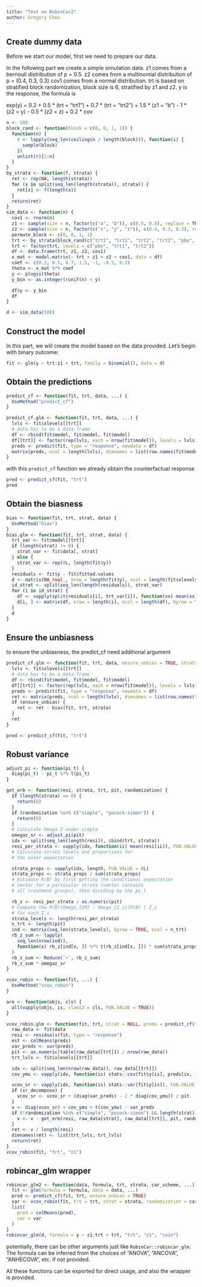```yaml
---
title: "Test on RobinCar2"
author: Gregory Chen
---
```


## Create dummy data

Before we start our model, first we need to prepare our data.

In the following part we create a simple simulation data.
z1 comes from a bernouli distribution of p = 0.5.
z2 comes from a multinomial distribution of p = (0.4, 0.3, 0.3)
cov1 comes from a normal distribution.
trt is based on stratified block randomization, block size is 6, stratified by z1 and z2.
y is the response, the formula is

exp(y) = 0.2 + 0.5 * (trt = "trt1") + 0.7 * (trt = "trt2") + 1.5 * (z1 = "b") - 1 * (z2 = y) - 0.5 * (z2 = z) + 0.2 * cov

```r
n <- 200
block_rand <- function(block = c(0, 0, 1, 1)) {
  function(n) {
    r <- lapply(seq_len(ceiling(n / length(block))), function(i) {
      sample(block)
    })
    unlist(r)[1:n]
  }
}
by_strata <- function(f, strata) {
  ret <- rep(NA, length(strata))
  for (x in split(seq_len(length(strata)), strata)) {
    ret[x] <- f(length(x))
  }
  return(ret)
}
sim_data <- function(n) {
  cov1 <- rnorm(n)
  z1 <- sample(size = n, factor(c("a", "b")), c(0.5, 0.5), replace = TRUE)
  z2 <- sample(size = n, factor(c("x", "y", "z")), c(0.4, 0.3, 0.3), replace = TRUE)
  permute_block <- c(0, 0, 1, 1)
  trt <- by_strata(block_rand(c("trt1", "trt1", "trt2", "trt2", "pbo", "pbo")), interaction(z1, z2))
  trt <- factor(trt, levels = c("pbo", "trt1", "trt2"))
  df <- data.frame(trt, z1, z2, cov1)
  x_mat <- model.matrix(~ trt + z1 + z2 + cov1, data = df)
  coef <- c(0.2, 0.5, 0.7, 1.5, -1, -0.5, 0.2)
  theta <- x_mat %*% coef
  y <- plogis(theta)
  y_bin <- as.integer(runif(n) < y)

  df$y <- y_bin
  df
}

d <- sim_data(500)
```

## Construct the model

In this part, we will create the model based on the data provided.
Let's begin with binary outcome:

```r
fit <- glm(y ~ trt:z1 + trt, family = binomial(), data = d)
```

## Obtain the predictions

```r
predict_cf <- function(fit, trt, data, ...) {
  UseMethod("predict_cf")
}

predict_cf.glm <- function(fit, trt, data, ...) {
  lvls <- fit$xlevels[[trt]]
  # data has to be a data.frame
  df <- rbind(fit$model, fit$model, fit$model)
  df[[trt]] <- factor(rep(lvls, each = nrow(fit$model)), levels = lvls)
  preds <- predict(fit, type = "response", newdata = df)
  matrix(preds, ncol = length(lvls), dimnames = list(row.names(fit$model), lvls))
}
```

with this `predict_cf` function we already obtain the counterfactual response

```r
pred <- predict_cf(fit, "trt")
pred
```

## Obtain the biasness

```r
bias <- function(fit, trt, strat, data) {
  UseMethod("bias")
}
bias.glm <- function(fit, trt, strat, data) {
  trt_var <- fit$model[[trt]]
  if (length(strat) != 0) {
    strat_var <- fit$data[, strat]
  } else {
    strat_var <- rep(0L, length(fit$y))
  }
  residuals <- fit$y - fit$fitted.values
  d <- matrix(NA_real_, nrow = length(fit$y), ncol = length(fit$xlevels[[trt]]))
  id_strat <- split(seq_len(length(residuals)), strat_var)
  for (i in id_strat) {
    df <- vapply(split(residuals[i], trt_var[i]), function(xx) mean(xx), FUN.VALUE = 0)
    d[i, ] <- matrix(df, nrow = length(i), ncol = length(df), byrow = TRUE)
  }
  d
}
```

## Ensure the unbiasness

to ensure the unbiasness, the predict_cf need additional argument

```r
predict_cf.glm <- function(fit, trt, data, ensure_unbias = TRUE, strata = NULL, ...) {
  lvls <- fit$xlevels[[trt]]
  # data has to be a data.frame
  df <- rbind(fit$model, fit$model, fit$model)
  df[[trt]] <- factor(rep(lvls, each = nrow(fit$model)), levels = lvls)
  preds <- predict(fit, type = "response", newdata = df)
  ret <- matrix(preds, ncol = length(lvls), dimnames = list(row.names(fit$model), lvls))
  if (ensure_unbias) {
    ret <- ret - bias(fit, trt, strata)
  }
  ret
}
```

```r
pred <- predict_cf(fit, "trt")
```


## Robust variance

```r
adjust_pi <- function(pi_t) {
  diag(pi_t) - pi_t %*% t(pi_t)
}

get_erb <- function(resi, strata, trt, pit, randomization) {
  if (length(strata) == 0) {
    return(0)
  }
  if (randomization %in% c("simple", "pocock-simon")) {
    return(0)
  }
  # Calculate Omega Z under simple
  omegaz_sr <- adjust_pi(pit)
  idx <- split(seq_len(length(resi)), cbind(trt, strata))
  resi_per_strata <- vapply(idx, function(ii) mean(resi[ii]), FUN.VALUE = 0)
  # Calculate strata levels and proportions for
  # the outer expectation

  strata_props <- vapply(idx, length, FUN.VALUE = 0L)
  strata_props <- strata_props / sum(strata_props)
  # Estimate R(B) by first getting the conditional expectation
  # vector for a particular strata (vector contains
  # all treatment groups), then dividing by the pi_t

  rb_z <- resi_per_strata / as.numeric(pit)
  # Compute the R(B)[Omega_{SR} - Omega_{Z_i}]R(B) | Z_i
  # for each Z_i
  strata_levels <- length(resi_per_strata)
  n_trt <- length(pit)
  ind <- matrix(seq_len(strata_levels), byrow = TRUE, ncol = n_trt)
  rb_z_sum <- lapply(
    seq_len(nrow(ind)),
    function(x) rb_z[ind[x, ]] %*% t(rb_z[ind[x, ]]) * sum(strata_props[ind[x, ]])
  )
  rb_z_sum <- Reduce(`+`, rb_z_sum)
  rb_z_sum * omegaz_sr
}

vcov_robin <- function(fit, ...) {
  UseMethod("vcov_robin")
}

are <- function(objs, cls) {
  all(vapply(objs, is, class2 = cls, FUN.VALUE = TRUE))
}

vcov_robin.glm <- function(fit, trt, strat = NULL, preds = predict_cf(fit, trt, strat), sr_decompose = TRUE, randomization = "simple", ...) {
  raw_data <- fit$data
  resi <- residuals(fit, type = "response")
  est <- colMeans(preds)
  var_preds <- var(preds)
  pit <- as.numeric(table(raw_data[[trt]]) / nrow(raw_data))
  trt_lvls <- fit$xlevels[[trt]]

  idx <- split(seq_len(nrow(raw_data)), raw_data[[trt]])
  cov_ymu <- vapply(idx, function(is) stats::cov(fit$y[is], preds[is, ]), FUN.VALUE = rep(0, ncol(preds)))

  vcov_sr <- vapply(idx, function(is) stats::var(fit$y[is]), FUN.VALUE = 0) / pit
  if (sr_decompose) {
    vcov_sr <- vcov_sr + (diag(var_preds) - 2 * diag(cov_ymu)) / pit
  }
  v <- diag(vcov_sr) + cov_ymu + t(cov_ymu) - var_preds
  if (!randomization %in% c("simple", "pocock-simon") && length(strat) > 0) {
    v <- v - get_erb(resi, raw_data[strat], raw_data[[trt]], pit, randomization)
  }
  ret <- v / length(resi)
  dimnames(ret) <- list(trt_lvls, trt_lvls)
  return(ret)
}
vcov_robin(fit, "trt", "z1")
```


## robincar_glm wrapper

```r
robincar_glm2 <- function(data, formula, trt, strata, car_scheme, ...) {
  fit <- glm(formula = formula, data = data, ...)
  pred <- predict_cf(fit, trt, ensure_unbias = TRUE)
  var <- vcov_robin(fit, trt = trt, strat = strata, randomization = car_scheme, preds = pred)
  list(
    pred = colMeans(pred),
    var = var
  )
}
robincar_glm(d, formula = y ~ z1:trt + trt, "trt", "z1", "coin")
```

potentially, there can be other arguments just like `RobinCar::robincar_glm`.
The formula can be inferred from the choices of "ANOVA", "ANCOVA", "ANHECOVA", etc. if not provided.

All these functions can be exported for direct usage, and also the wrapper is provided.

